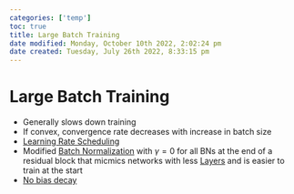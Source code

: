 ```yaml
---
categories: ['temp']
toc: true
title: Large Batch Training
date modified: Monday, October 10th 2022, 2:02:24 pm
date created: Tuesday, July 26th 2022, 8:33:15 pm
---
```


# Large Batch Training
- Generally slows down training
- If convex, convergence rate decreases with increase in batch size
- [Learning Rate Scheduling](Learning%20Rate%20Scheduling.qmd)
- Modified [Batch Normalization](Batch%20Normalization.qmd) with $\gamma=0$ for all BNs at the end of a residual block that micmics networks with less [Layers](Layers.qmd) and is easier to train at the start
- [No bias decay](No%20bias%20decay.qmd)



